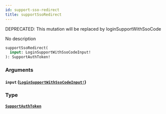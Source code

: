```yaml
---
id: support-sso-redirect
title: supportSsoRedirect
---
```


<span class="badge badge--warning">DEPRECATED: This mutation will be replaced by loginSupportWithSsoCode</span>

No description

```graphql
supportSsoRedirect(
  input: LoginSupportWithSsoCodeInput!
): SupportAuthToken!

```

### Arguments

#### `input` ([`LoginSupportWithSsoCodeInput!`](/docs/graphql/inputs/login-support-with-sso-code-input))

### Type

#### [`SupportAuthToken`](/docs/graphql/objects/support-auth-token)
